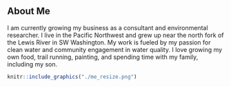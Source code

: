 <br>
<br>

## About Me


I am currently growing my business as a consultant and environmental researcher. I live in the Pacific Northwest and grew up near the north fork of the Lewis River in SW Washington. My work is fueled by my passion for clean water and community engagement in water quality. I love growing my own food, trail running, painting, and spending time with my family, including my son. 


```r
knitr::include_graphics("./me_resize.png")
```
